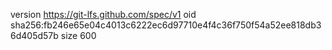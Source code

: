 version https://git-lfs.github.com/spec/v1
oid sha256:fb246e65e04c4013c6222ec6d97710e4f4c36f750f54a52ee818db36d405d57b
size 600
